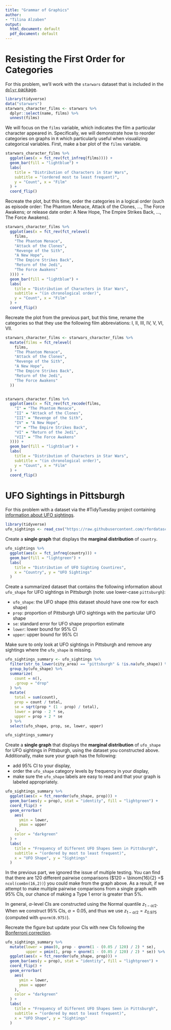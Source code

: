 ```yaml
---
title: "Grammar of Graphics"
author:
- "Tilina Alzaben"
output:
  html_document: default
  pdf_document: default
---
```


# Resisting the First Order for Categories

For this problem, we'll work with the `starwars` dataset that is included in the [`dplyr` package](https://dplyr.tidyverse.org/reference/starwars.html).

```r
library(tidyverse)
data("starwars")
starwars_character_films <- starwars %>%
  dplyr::select(name, films) %>%
  unnest(films)
```

We will focus on the `films` variable, which indicates the film a particular character appeared in. Specifically, we will demonstrate how to reorder categories on graphs in `R` which particularly useful when visualizing categorical variables. First, make a bar plot of the `films` variable. 

```r
starwars_character_films %>%
  ggplot(aes(x = fct_rev(fct_infreq(films)))) +
  geom_bar(fill = "lightblue") +
  labs(
    title = "Distribution of Characters in Star Wars",
    subtitle = "(ordered most to least frequent)",
    y = "Count", x = "Film"
  ) +
  coord_flip()
```

Recreate the plot, but this time, order the categories in a logical order (such as episode order: The Phantom Menace, Attack of the Clones, ..., The Force Awakens; or release date order: A New Hope, The Empire Strikes Back, ..., The Force Awakens).

```r
starwars_character_films %>%
  ggplot(aes(x = fct_rev(fct_relevel(
    films,
    "The Phantom Menace",
    "Attack of the Clones",
    "Revenge of the Sith",
    "A New Hope",
    "The Empire Strikes Back",
    "Return of the Jedi",
    "The Force Awakens"
  )))) +
  geom_bar(fill = "lightblue") +
  labs(
    title = "Distribution of Characters in Star Wars",
    subtitle = "(in chronological order)",
    y = "Count", x = "Film"
  ) +
  coord_flip()
```

Recreate the plot from the previous part, but this time, rename the categories so that they use the following film abbreviations:  I, II, III, IV, V, VI, VII.

```r
starwars_character_films <- starwars_character_films %>%
  mutate(films = fct_relevel(
    films,
    "The Phantom Menace",
    "Attack of the Clones",
    "Revenge of the Sith",
    "A New Hope",
    "The Empire Strikes Back",
    "Return of the Jedi",
    "The Force Awakens"
  ))


starwars_character_films %>%
  ggplot(aes(x = fct_rev(fct_recode(films,
    "I" = "The Phantom Menace",
    "II" = "Attack of the Clones",
    "III" = "Revenge of the Sith",
    "IV" = "A New Hope",
    "V" = "The Empire Strikes Back",
    "VI" = "Return of the Jedi",
    "VII" = "The Force Awakens"
  )))) +
  geom_bar(fill = "lightblue") +
  labs(
    title = "Distribution of Characters in Star Wars",
    subtitle = "(in chronological order)",
    y = "Count", x = "Film"
  ) +
  coord_flip()
```


# UFO Sightings in Pittsburgh

For this problem with a dataset via the #TidyTuesday project containing [information about UFO sightings](https://github.com/rfordatascience/tidytuesday/tree/master/data/2019/2019-06-25). 

```r
library(tidyverse)
ufo_sightings <- read_csv("https://raw.githubusercontent.com/rfordatascience/tidytuesday/master/data/2019/2019-06-25/ufo_sightings.csv")
```


Create a __single graph__ that displays the __marginal distribution__ of `country`.

```r
ufo_sightings %>%
  ggplot(aes(x = fct_infreq(country))) +
  geom_bar(fill = "lightgreen") +
  labs(
    title = "Distribution of UFO Sighting Countires",
    x = "Country", y = "UFO Sightings"
  )
```


Create a summarized dataset that contains the following information about `ufo_shape` for UFO sightings in Pittsburgh (note: use lower-case `pittsburgh`):

- `ufo_shape`: the UFO shape (this dataset should have one row for each shape)
- `prop`: proportion of Pittsburgh UFO sightings with the particular UFO shape
- `se`: standard error for UFO shape proportion estimate
- `lower`: lower bound for 95% CI
- `upper`: upper bound for 95% CI

Make sure to only look at UFO sightings in Pittsburgh and remove any sightings where the `ufo_shape` is missing.

```r
ufo_sightings_summary <- ufo_sightings %>%
  filter(str_to_lower(city_area) == "pittsburgh" & !is.na(ufo_shape)) %>%
  group_by(ufo_shape) %>%
  summarize(
    count = n(),
    .group = "drop"
  ) %>%
  mutate(
    total = sum(count),
    prop = count / total,
    se = sqrt(prop * (1 - prop) / total),
    lower = prop - 2 * se,
    upper = prop + 2 * se
  ) %>%
  select(ufo_shape, prop, se, lower, upper)

ufo_sightings_summary
```

Create a __single graph__ that displays the __marginal distribution__ of `ufo_shape` for UFO sightings in Pittsburgh, using the dataset you constructed above. Additionally, make sure your graph has the following:

- add 95% CI to your display,
- order the `ufo_shape` category levels by frequency in your display,
- make sure the `ufo_shape` labels are easy to read and that your graph is labeled appropriately.

```r
ufo_sightings_summary %>%
  ggplot(aes(x = fct_reorder(ufo_shape, prop))) +
  geom_bar(aes(y = prop), stat = "identity", fill = "lightgreen") +
  coord_flip() +
  geom_errorbar(
    aes(
      ymin = lower,
      ymax = upper
    ),
    color = "darkgreen"
  ) +
  labs(
    title = "Frequency of Different UFO Shapes Seen in Pittsburgh",
    subtitle = "(ordered by most to least frequent)",
    x = "UFO Shape", y = "Sightings"
  )
```

In the previous part, we ignored the issue of multiple testing. You can find that there are 120 different pairwise comparisons ($120 = \binom{16}{2} =$ `ncol(combn(16,2))`) you could make from the graph above. As a result, if we attempt to make multiple pairwise comparisons from a single graph with 95% CIs, our chance of making a Type 1 error is greater than 5%. 

In general, $\alpha$-level CIs are constructed using the Normal quantile $z_{1 - \alpha / 2}$. When we construct 95% CIs, $\alpha = 0.05$, and thus we use $z_{1 - \alpha / 2} = z_{0.975}$ (computed with `qnorm(0.975)`).

Recreate the figure but update your CIs with new CIs following the [Bonferroni correction](https://en.wikipedia.org/wiki/Bonferroni_correction).

```r
ufo_sightings_summary %>%
  mutate(lower = pmax(0, prop - qnorm(1 - (0.05 / 120) / 2) * se), 
         upper = pmin(1, prop + qnorm(1 - (0.05 / 120) / 2) * se)) %>%
  ggplot(aes(x = fct_reorder(ufo_shape, prop))) +
  geom_bar(aes(y = prop), stat = "identity", fill = "lightgreen") +
  coord_flip() +
  geom_errorbar(
    aes(
      ymin = lower,
      ymax = upper
    ),
    color = "darkgreen"
  ) +
  labs(
    title = "Frequency of Different UFO Shapes Seen in Pittsburgh",
    subtitle = "(ordered by most to least frequent)",
    x = "UFO Shape", y = "Sightings"
  )
```
